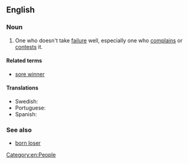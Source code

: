 ==English==

===Noun===
{{en-noun|sg=[[sore]] [[loser]]}}

# {{informal}} One who doesn't take [[failure]] well, especially one who [[complain]]s or [[contest]]s it.

====Related terms====
* [[sore winner]]

====Translations====
* Swedish: {{t-|sv|dålig förlorare}}
* Portuguese: {{t-|pt|mau perdedor}}
* Spanish:  {{t-|spamal perdedor}}

===See also===
* [[born loser]]

[[Category:en:People]]